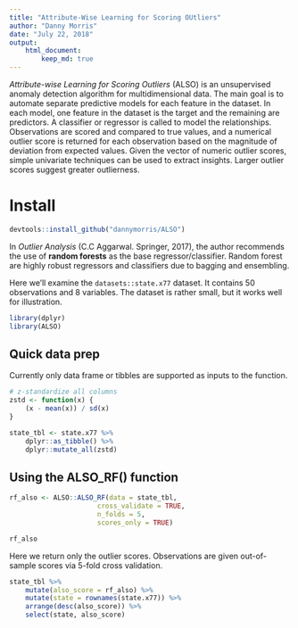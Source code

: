 ```yaml
---
title: "Attribute-Wise Learning for Scoring OUtliers"
author: "Danny Morris"
date: "July 22, 2018"
output:
    html_document:
        keep_md: true                           
---
```



*Attribute-wise Learning for Scoring Outliers* (ALSO) is an unsupervised anomaly detection algorithm for multidimensional data. The main goal is to automate separate predictive models for each feature in the dataset. In each model, one feature in the dataset is the target and the remaining are predictors. A classifier or regressor is called to model the relationships. Observations are scored and compared to true values, and a numerical outlier score is returned for each observation based on the magnitude of deviation from expected values. Given the vector of numeric outlier scores, simple univariate techniques can be used to extract insights. Larger outlier scores suggest greater outlierness.

# Install

```r
devtools::install_github("dannymorris/ALSO")
```

In *Outlier Analysis* (C.C Aggarwal. Springer, 2017), the author recommends the use of **random forests** as the base regressor/classifier. Random forest are highly robust regressors and classifiers due to bagging and ensembling.

Here we'll examine the `datasets::state.x77` dataset. It contains 50 observations and 8 variables. The dataset is rather small, but it works well for illustration.

```r
library(dplyr)
library(ALSO)
```

## Quick data prep

Currently only data frame or tibbles are supported as inputs to the function.

```r
# z-standardize all columns
zstd <- function(x) {
    (x - mean(x)) / sd(x)
}
```

```r
state_tbl <- state.x77 %>%
    dplyr::as_tibble() %>%
    dplyr::mutate_all(zstd)
```

## Using the ALSO_RF() function

```r
rf_also <- ALSO::ALSO_RF(data = state_tbl,
                      cross_validate = TRUE,
                      n_folds = 5,
                      scores_only = TRUE)

rf_also
```

Here we return only the outlier scores. Observations are given out-of-sample scores via 5-fold cross validation.

```r
state_tbl %>%
    mutate(also_score = rf_also) %>%
    mutate(state = rownames(state.x77)) %>%
    arrange(desc(also_score)) %>%
    select(state, also_score) 
```

